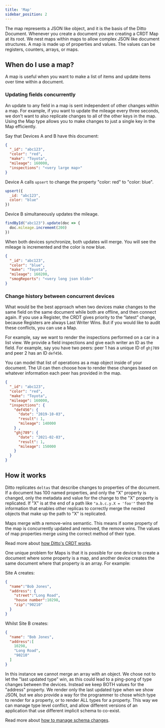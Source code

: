 ```yaml
---
title: 'Map'
sidebar_position: 2
---
```



The map represents a JSON like object, and it is the basis of the Ditto Document.
Whenever you create a document you are creating a CRDT Map at its root. We nest maps within
maps to allow complex JSON like document structures. A map is made up of
properties and values. The values can be registers, counters, arrays, or maps.

<SnippetGroup
  name='upsert-datatypes' 
/>

## When do I use a map?

A map is useful when you want to make a list of items and update items over time
within a document. 

### Updating fields concurrently

An update to any field in a map is sent independent of other changes within a
map. For example, if you want to update the mileage every three seconds, we don't want to also
replicate changes to all of the other keys in the map. Using the Map type allows you to make changes to just a single key in the Map efficiently. 

Say that Devices A and B have this document:

```json
{
  "_id": "abc123",
  "color": "red",
  "make": "Toyota",
  "mileage": 160000,
  "inspections": "<very large map>"
}
```

Device A calls `upsert` to change the property "color: red"  to
"color: blue". 

```js
upsert({
  _id: "abc123",
  color: "blue"
})
```

Device B simultaneously updates the mileage.

```js
findById("abc123").update(doc => {
  doc.mileage.incrememt(200)
})
```

When both devices synchronize, both updates will merge. You will see the mileage is incremented and the color is now blue.

```json
{
  "_id": "abc123",
  "color": "blue",
  "make": "Toyota",
  "mileage": 160200,
  "smogReports": "<very long json blob>"
}
```

### Change history between concurrent devices

What would be the best approach when two devices make changes to the same field on the same document while both are offline, and then connect again. If you use a Register, the CRDT gives priority to the “latest” change, because Registers are always Last Writer Wins. But if you would like to audit these conflicts, you can use a Map.

For example, say we want to render the inspections performed on a car in a list view. We provide a field inspections and give each writer an ID as the field. For example, say you have two peers: peer 1 has a unique ID of `ghj789` and peer 2 has an ID `def456`.

You can model that list of operations as a map object inside of your document. The UI can then choose how to render these changes based on whatever information each peer has provided in the map.


```json
{
  "_id": "abc123",
  "color": "red",
  "make": "Toyota",
  "mileage": 160000,
  "inspections": {
    "def456": {
      "date": "2019-10-03",
      "result": 1,
      "mileage": 140000
    } ,
    "ghj789": {
      "date": "2021-02-03",
      "result": 1,
      "mileage": 150000
    } 
  }
}
```

## How it works

Ditto replicates `deltas` that describe changes to properties of the document. If
a document has 100 named properties, and only the "X" property is changed, only
the metadata and value for the change to the "X" property is replicated. If "X"
is at the end of a path like `"a.b.c.y.X = 'foo'"` then the information that
enables other replicas to correctly merge the nested objects that make up the
path to "X" is replicated.

Maps merge with a remove-wins semantic. This means if some property of the map
is concurrently updated and removed, the remove wins. The values of map
properties merge using the correct method of their type.

Read more about [how Ditto's CRDT works](../how-it-works/crdt).

One unique problem for Maps is that it is possible for one device to create a
document where some property is a map, and another device creates the same
document where that property is an array. For example:

Site A creates:

```json
{
  "name":"Bob Jones",
  "address": {
    "street":"Long Road",
    "house number":10298,
    "zip":"90210"
  }
}
```

Whilst Site B creates:

```json
{
  "name": "Bob Jones",
  "address":[
    10298,
    "Long Road",
    "90210"
  ]
}
```

In this instance we cannot merge an array with an object. We chose not to let
the "last updated type" win, as this could lead to a ping-pong of type changes
between the devices. Instead we keep BOTH values for the "address" property.
We render only the last updated type when we show JSON, but we also provide a
way for the programmer to chose which type to render for a property, or to
render ALL types for a property. This way we can manage type level conflict, and
allow different versions of an application that use different implicit schema to
co-exist.


Read more about [how to manage schema changes](../schemas).
